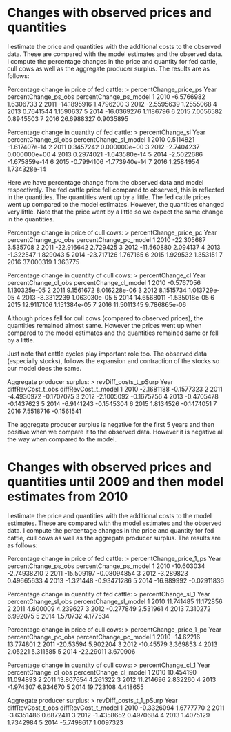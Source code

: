 # Changes with observed prices and quantities

I estimate the price and quantities with the additional costs to the observed data. These are compared with the model estimates and the observed data. I compute the percentage changes in the price and quantity for fed cattle, cull cows as well as the aggregate producer surplus. The results are as follows:

Percentage change in price of fed cattle:
> percentChange_price_ps
  Year percentChange_ps_obs percentChange_ps_model
1 2010           -6.5766982              1.6306733
2 2011          -14.1895916              1.4796200
3 2012           -2.5595639              1.2555068
4 2013            0.7641544              1.1590637
5 2014          -16.0369276              1.1186796
6 2015            7.0056582              0.8945503
7 2016           26.6988327              0.9035895

Percentage change in quantity of fed cattle:
> percentChange_sl
  Year percentChange_sl_obs percentChange_sl_model
1 2010            0.5114821          -1.617407e-14
2 2011            0.3457242           0.000000e+00
3 2012           -2.7404237           0.000000e+00
4 2013            0.2974021          -1.643580e-14
5 2014           -2.5022686          -1.675859e-14
6 2015           -0.7994106          -1.773940e-14
7 2016            1.2584954           1.734328e-14

Here we have percentage change from the observed data and model respectively. The fed cattle price fell compared to observed, this is reflected in the quantities. The quantities went up by a little. The fed cattle prices went up compared to the model estimates. However, the quantities changed very little. Note that the price went by a little so we expect the same change in the quantities. 



Percentage change in price of cull cows:
> percentChange_price_pc
  Year percentChange_pc_obs percentChange_pc_model
1 2010           -22.305687               3.535708
2 2011           -22.916642               2.729425
3 2012           -11.560880               2.094137
4 2013            -1.322547               1.829043
5 2014           -23.717126               1.767165
6 2015             1.929532               1.353151
7 2016            37.000319               1.363775

Percentage change in quantity of cull cows:
> percentChange_cl
  Year percentChange_cl_obs percentChange_cl_model
1 2010           -0.5767056           1.130325e-05
2 2011            9.1561672           8.016228e-06
3 2012            8.1515734           1.013729e-05
4 2013           -8.3312239           1.063030e-05
5 2014           14.6568011          -1.535018e-05
6 2015           12.9117106           1.151384e-05
7 2016           11.5011345           9.786865e-06

Although prices fell for cull cows (compared to observed prices), the quantities remained almost same. However the prices went up when compared to the model estimates and the quantities remained same or fell by a little. 


Just note that cattle cycles play important role too. The observed data (especially stocks), follows the expansion and contraction of the stocks so our model does the same.

Aggregate producer surplus:
> revDiff_costs_t_pSurp
  Year diffRevCost_t_obs diffRevCost_t_model
1 2010        -2.1681188          -0.1577323
2 2011        -4.4930972          -0.1707075
3 2012        -2.1005092          -0.1675756
4 2013        -0.4705478          -0.1437623
5 2014        -6.9141243          -0.1545304
6 2015         1.8134526          -0.1474051
7 2016         7.5518716          -0.1561541

The aggregate producer surplus is negative for the first 5 years and then positive when we compare it to the observed data. However it is negative all the way when compared to the model.


# Changes with observed prices and quantities until 2009 and then model estimates from 2010

I estimate the price and quantities with the additional costs to the model estimates. These are compared with the model estimates and the observed data. I compute the percentage changes in the price and quantity for fed cattle, cull cows as well as the aggregate producer surplus. The results are as follows:

Percentage change in price of fed cattle:
> percentChange_price_1_ps
  Year percentChange_ps_obs percentChange_ps_model
1 2010           -10.603034            -2.74938210
2 2011           -15.509197            -0.08094854
3 2012            -3.289823             0.49665633
4 2013            -1.321448            -0.93471286
5 2014           -16.989992            -0.02911836

Percentage change in quantity of fed cattle:
> percentChange_sl_1
  Year percentChange_sl_obs percentChange_sl_model
1 2010            11.741485              11.172856
2 2011             4.600009               4.239627
3 2012            -0.277849               2.531961
4 2013             7.310272               6.992075
5 2014             1.570732               4.177534

Percentage change in price of cull cows:
> percentChange_price_1_pc
  Year percentChange_pc_obs percentChange_pc_model
1 2010            -14.62216              13.774801
2 2011            -20.53594               5.902204
3 2012            -10.45579               3.369853
4 2013              2.05221               5.311585
5 2014            -22.29011               3.670906

Percentage change in quantity of cull cows:
> percentChange_cl_1
  Year percentChange_cl_obs percentChange_cl_model
1 2010            10.454190              11.094893
2 2011            13.807654               4.261322
3 2012            11.214696               2.832260
4 2013            -1.974307               6.934670
5 2014            19.723108               4.418655

Aggregate producer surplus:
> revDiff_costs_t_1_pSurp
  Year diffRevCost_t_obs diffRevCost_t_model
1 2010        -0.3326094           1.6777770
2 2011        -3.6351486           0.6872411
3 2012        -1.4358652           0.4970684
4 2013         1.4075129           1.7342984
5 2014        -5.7498617           1.0097323






